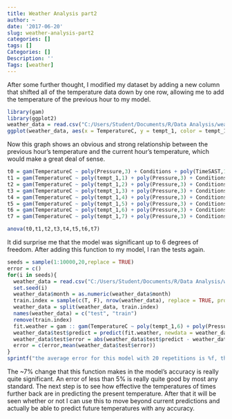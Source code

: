 ```yaml
---
title: Weather Analysis part2
author: ~
date: '2017-06-20'
slug: weather-analysis-part2
categories: []
tags: []
Categories: []
Description: ''
Tags: [weather]
---
```


After some further thought, I modified my dataset by adding a new column that shifted all of the temperature data down by one row, allowing me to add the temperature of the previous hour to my model.

```r
library(gam)
library(ggplot2)
weather_data = read.csv("C:/Users/Student/Documents/R/Data Analysis/weather2016edited.csv")
ggplot(weather_data, aes(x = TemperatureC, y = tempt_1, color = tempt_1)) + geom_point()
```
Now this graph shows an obvious and strong relationship between the previous hour's temperature and the current hour's temperature, which would make a great deal of sense.
```r
t0 = gam(TemperatureC ~ poly(Pressure,3) + Conditions + poly(TimeSAST,11) + poly(Humidity,4) + poly(month,4), data = weather_data)
t1 = gam(TemperatureC ~ poly(tempt_1,1) + poly(Pressure,3) + Conditions + poly(TimeSAST,11) + poly(Humidity,4) + poly(month,4), data = weather_data)
t2 = gam(TemperatureC ~ poly(tempt_1,2) + poly(Pressure,3) + Conditions + poly(TimeSAST,11) + poly(Humidity,4) + poly(month,4), data = weather_data)
t3 = gam(TemperatureC ~ poly(tempt_1,3) + poly(Pressure,3) + Conditions + poly(TimeSAST,11) + poly(Humidity,4) + poly(month,4), data = weather_data)
t4 = gam(TemperatureC ~ poly(tempt_1,4) + poly(Pressure,3) + Conditions + poly(TimeSAST,11) + poly(Humidity,4) + poly(month,4), data = weather_data)
t5 = gam(TemperatureC ~ poly(tempt_1,5) + poly(Pressure,3) + Conditions + poly(TimeSAST,11) + poly(Humidity,4) + poly(month,4), data = weather_data)
t6 = gam(TemperatureC ~ poly(tempt_1,6) + poly(Pressure,3) + Conditions + poly(TimeSAST,11) + poly(Humidity,4) + poly(month,4), data = weather_data)
t7 = gam(TemperatureC ~ poly(tempt_1,7) + poly(Pressure,3) + Conditions + poly(TimeSAST,11) + poly(Humidity,4) + poly(month,4), data = weather_data)

anova(t0,t1,t2,t3,t4,t5,t6,t7)
```
It did surprise me that the model was significant up to 6 degrees of freedom. After adding this function to my model, I ran the tests again.
```r
seeds = sample(1:10000,20,replace = TRUE)
error = c()
for(i in seeds){
  weather_data = read.csv("C:/Users/Student/Documents/R/Data Analysis/weather2016edited.csv")
  set.seed(i)
  weather_data$month = as.numeric(weather_data$month)
  train.index = sample(c(T, F), nrow(weather_data), replace = TRUE, prob = c(0.8, 0.2))
  weather_data = split(weather_data, train.index)
  names(weather_data) = c("test", "train")
  remove(train.index)
  fit.weather = gam :: gam(TemperatureC ~ poly(tempt_1,6) + poly(Pressure,3) + Conditions + poly(TimeSAST,11) + poly(Humidity,1) + poly(month,4), data = weather_data$train)
  weather_data$test$predict = predict(fit.weather, newdata = weather_data$test)
  weather_data$test$error = abs(weather_data$test$predict - weather_data$test$TemperatureC)/weather_data$test$TemperatureC
  error = c(error,mean(weather_data$test$error))
}
sprintf("the average error for this model with 20 repetitions is %f, the maximum error is %f, and the minimum error is %f", mean(error), max(error), min(error))
```
The ~7% change that this function makes in the model's accuracy is really quite significant. An error of less than 5% is really quite good by most any standard. The next step is to see how effective the temperatures of times further back are in predicting the present temperature. After that it will be seen whether or not I can use this to move beyond current predictions and actually be able to predict future temperatures with any accuracy.